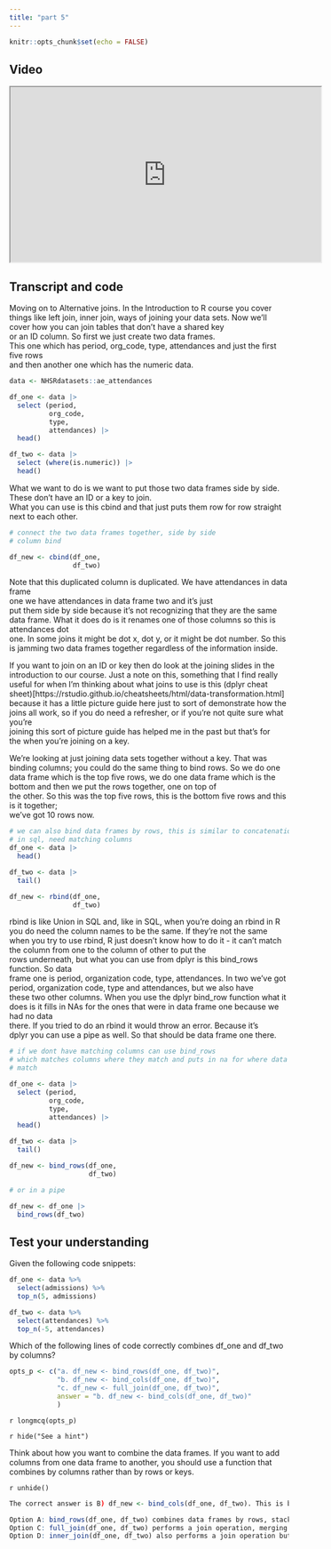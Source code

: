 ```yaml
---
title: "part 5"
---
```


```r
knitr::opts_chunk$set(echo = FALSE)

```

## Video

<iframe width="560" height="315" src="https://www.youtube.com/embed/2QzNfcdZfpU?si=qKrAaJNQmCR8zyEf"  data-external="1" allowfullscreen>

</iframe>

## Transcript and code

Moving on to Alternative joins.  In the Introduction to R 
course you cover things like left  join, inner join, ways of joining your 
data sets. Now we'll cover how you can  join tables that don't have a shared key  
or an ID column. So first we just create two data frames.  
This one which has period, org_code, type,  attendances and just the first five rows  
and then another one which has the  numeric data. 
```r
data <- NHSRdatasets::ae_attendances

df_one <- data |>
  select (period,
          org_code,
          type,
          attendances) |>
  head()

df_two <- data |>
  select (where(is.numeric)) |>
  head()
```

What we want to do 
is we want to put those two data frames side by  side. These don't have an ID or a key to join.  
What you can use is this cbind and that  just puts them row for row straight next 
to each other. 
```r
# connect the two data frames together, side by side
# column bind

df_new <- cbind(df_one,
                df_two)
```

Note that this duplicated column  is duplicated. We have attendances in data frame  
one we have attendances in data frame two and it's just  
put them side by side because it's not  recognizing that they are the same data 
frame. What it does do is it renames one  of those columns so this is attendances dot  
one. In some joins it might be dot x, dot y, or it  might be dot number. So this is jamming two data 
frames together regardless of the information inside. 

If you want to join on an ID or key then do look at the joining slides in the introduction  to our course. Just a note on this, something that I find really useful for when I'm thinking  about what joins to use is this (dplyr cheat sheet)[https://rstudio.github.io/cheatsheets/html/data-transformation.html]  because it has 
a little picture guide here just to  sort of demonstrate how the joins all 
work, so if you do need a refresher,  or if you're not quite sure what you're  
joining this sort of picture guide has helped me in the past but that's for  
the when you're joining on a key.  

We're looking at just joining data sets together without a key. That was binding columns; you could do the same thing to bind rows. So we do one data frame which is the top five rows, we do one data 
frame which is the bottom and then we  put the rows together, one on top of  
the other. So this was the top five rows, this is the bottom five rows and this is it together;  
we've got 10 rows now.

```r
# we can also bind data frames by rows, this is similar to concatenation 
# in sql, need matching columns
df_one <- data |>
  head()

df_two <- data |>
  tail()

df_new <- rbind(df_one,
                df_two)
```

rbind is like Union in SQL and, like in SQL, when you're doing an rbind in R you do need the column names to be the same. If they're not the same when you try to use rbind, R just doesn't know how to do 
it - it can't match the column from  one to the column of other to put the  
rows underneath, but what you can use from dplyr is this bind_rows function. So data  
frame one is period, organization  code, type, attendances. In two 
we've got period, organization code,  type and attendances, but we also have  
these two other columns. When you use the dplyr bind_row function what it does is 
it fills in NAs for the ones that were  in data frame one because we had no data  
there. If you tried to do an rbind it would throw an error. Because it's  
dplyr you can use a pipe as well. So  that should be data frame one there.
```r
# if we dont have matching columns can use bind_rows
# which matches columns where they match and puts in na for where data does not 
# match

df_one <- data |>
  select (period,
          org_code,
          type,
          attendances) |>
  head()

df_two <- data |>
  tail()

df_new <- bind_rows(df_one,
                    df_two)

# or in a pipe

df_new <- df_one |>
  bind_rows(df_two)

```

## Test your understanding


Given the following code snippets:
```r
df_one <- data %>%
  select(admissions) %>%
  top_n(5, admissions)

df_two <- data %>%
  select(attendances) %>%
  top_n(-5, attendances)
```


Which of the following lines of code correctly combines df_one and df_two by columns?

```r
opts_p <- c("a. df_new <- bind_rows(df_one, df_two)", 
            "b. df_new <- bind_cols(df_one, df_two)", 
            "c. df_new <- full_join(df_one, df_two)",
            answer = "b. df_new <- bind_cols(df_one, df_two)"
            )
```

`r longmcq(opts_p)`

`r hide("See a hint")`

Think about how you want to combine the data frames. If you want to add columns from one data frame to another, you should use a function that combines by columns rather than by rows or keys.

`r unhide()`




```r
The correct answer is B) df_new <- bind_cols(df_one, df_two). This is because the bind_cols() function in R is used to combine two data frames by columns, meaning it will place the columns of df_two next to the columns of df_one.

Option A: bind_rows(df_one, df_two) combines data frames by rows, stacking df_two below df_one.
Option C: full_join(df_one, df_two) performs a join operation, merging data frames based on common columns.
Option D: inner_join(df_one, df_two) also performs a join operation but only includes rows with matching keys in both data frames.
```


